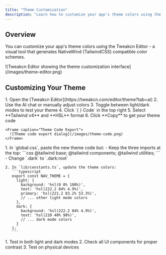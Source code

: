 ```yaml
---
title: "Theme Customization"
description: "Learn how to customize your app's theme colors using the Tweakcn visual editor"
---
```


## Overview

You can customize your app's theme colors using the Tweakcn Editor - a visual tool that generates NativeWind (TailwindCSS) compatible color schemes.

<Frame caption="Tweakcn Editor - Visual Theme Designer">
  ![Tweakcn Editor showing the theme customization interface](/images/theme-editor.png)
</Frame>

## Customizing Your Theme

<Steps>
  <Step title="Design in Tweakcn">
    1. Open the [Tweakcn Editor](https://tweakcn.com/editor/theme?tab=ai)
    2. Use the AI chat or manually adjust colors
    3. Toggle between light/dark modes to test your theme
    4. Click `{ } Code` in the top right
    5. Select **Tailwind v4** and **HSL** format
    6. Click **Copy** to get your theme code

    <Frame caption="Theme Code Export">
      ![Theme code export dialog](/images/theme-code.png)
    </Frame>
  </Step>

  <Step title="Update Your Files">
    1. In `global.css`, paste the new theme code but:
       - Keep the three imports at the top:
         ```css
         @tailwind base;
         @tailwind components;
         @tailwind utilities;
         ```
       - Change `.dark` to `.dark:root`

    2. In `lib/constants.ts`, update the theme colors:
       ```typescript
       export const NAV_THEME = {
         light: {
           background: 'hsl(0 0% 100%)',
           text: 'hsl(222.2 84% 4.9%)',
           primary: 'hsl(221.2 83.2% 53.3%)',
           // ... other light mode colors
         },
         dark: {
           background: 'hsl(222.2 84% 4.9%)',
           text: 'hsl(210 40% 98%)',
           // ... dark mode colors
         }
       };
       ```
  </Step>

  <Step title="Test Your Theme">
    1. Test in both light and dark modes
    2. Check all UI components for proper contrast
    3. Test on physical devices
  </Step>
</Steps>
